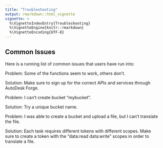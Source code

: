 ```yaml
---
title: "Troubleshooting"
output: rmarkdown::html_vignette
vignette: >
  %\VignetteIndexEntry{Troubleshooting}
  %\VignetteEngine{knitr::rmarkdown}
  %\VignetteEncoding{UTF-8}
---
```


## Common Issues
Here is a running list of common issues that users have run into:


Problem: Some of the functions seem to work, others don't.

Solution: Make sure to sign up for the correct APIs and services through AutoDesk Forge.


Problem: I can't create bucket "mybucket".

Solution: Try a unique bucket name.


Problem: I was able to create a bucket and upload a file, but I can't translate the file.

Solution: Each task requires different tokens with different scopes. Make sure to create a token with the "data:read data:write" scopes in order to translate a file.
